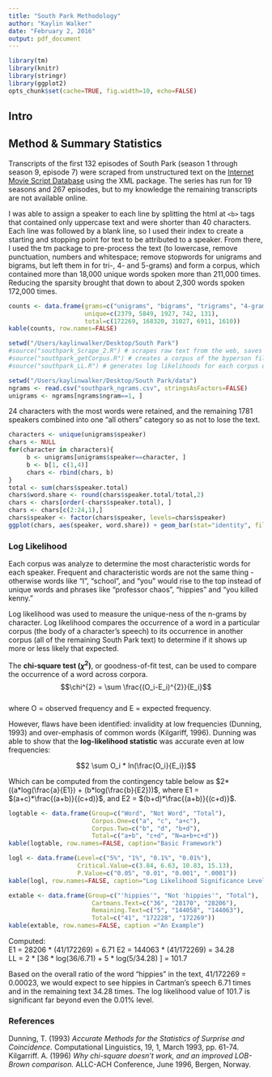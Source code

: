 ```yaml
---
title: "South Park Methodology"
author: "Kaylin Walker"
date: "February 2, 2016"
output: pdf_document
---
```


```r
library(tm)
library(knitr)
library(stringr)
library(ggplot2)
opts_chunk$set(cache=TRUE, fig.width=10, echo=FALSE)
```

## Intro  



## Method & Summary Statistics  
Transcripts of the first 132 episodes of South Park (season 1 through season 9, episode 7) were scraped from unstructured text on the [Internet Movie Script Database](http://www.imsdb.com/TV/South%20Park.html) using the XML package. The series has run for 19 seasons and 267 episodes, but to my knowledge the remaining transcripts are not available online.   

I was able to assign a speaker to each line by splitting the html at `<b>` tags that contained only uppercase text and were shorter than 40 characters. Each line was followed by a blank line, so I used their index to create a starting and stopping point for text to be attributed to a speaker. From there, I used the tm package to pre-process the text (to lowercase, remove punctuation, numbers and whitespace; remove stopwords for unigrams and bigrams, but left them in for tri-, 4- and 5-grams) and form a corpus, which contained more than 18,000 unique words spoken more than 211,000 times. Reducing the sparsity brought that down to about 2,300 words spoken 172,000 times. 

```r
counts <- data.frame(grams=c("unigrams", "bigrams", "trigrams", "4-grams", "5-grams"),
                     unique=c(2379, 5849, 1927, 742, 131),
                     total=c(172269, 168320, 31027, 6911, 1610))
kable(counts, row.names=FALSE)
```

```r
setwd("/Users/kaylinwalker/Desktop/South Park")
#source("southpark_Scrape_2.R") # scrapes raw text from the web, saves into 'all', 'byepisode' and 'byperson' files
#source("southpark_getCorpus.R") # creates a corpus of the byperson file
#source("southpark_LL.R") # generates log likelihoods for each corpus of words

setwd("/Users/kaylinwalker/Desktop/South Park/data")
ngrams <- read.csv("southpark_ngrams.csv", stringsAsFactors=FALSE)
unigrams <- ngrams[ngrams$ngram==1, ]

```

24 characters with the most words were retained, and the remaining 1781 speakers combined into one "all others" category so as not to lose the text. 

```r
characters <- unique(unigrams$speaker)
chars <- NULL
for(character in characters){
     b <- unigrams[unigrams$speaker==character, ]
     b <- b[1, c(1,4)]
     chars <- rbind(chars, b)
}
total <- sum(chars$speaker.total)
chars$word.share <- round(chars$speaker.total/total,2)
chars <- chars[order(-chars$speaker.total), ]
chars <- chars[c(2:24,1),]
chars$speaker <- factor(chars$speaker, levels=chars$speaker)
ggplot(chars, aes(speaker, word.share)) + geom_bar(stat="identity", fill="lightblue") + geom_text(label=chars$speaker.total, vjust=-1, size=3) + theme_classic() + theme(axis.text.x = element_text(angle = 20, hjust = 1))+ labs(title="Number of Words by Character")
```

### Log Likelihood  
Each corpus was analyze to determine the most characteristic words for each speaker. Frequent and characteristic words are not the same thing - otherwise words like "I", "school", and "you" would rise to the top instead of unique words and phrases like "professor chaos", "hippies" and "you killed kenny." 

Log likelihood was used to measure the unique-ness of the n-grams by character. Log likelihood compares the occurrence of a word in a particular corpus (the body of a character's speech) to its occurrence in another corpus (all of the remaining South Park text) to determine if it shows up more or less likely that expected.  

The **chi-square test ($\chi^{2}$)**, or goodness-of-fit test, can be used to compare the occurrence of a word across corpora.  
$$\chi^{2} = \sum \frac{(O_i-E_i)^{2}}{E_i}$$   
where O = observed frequency and E = expected frequency.   

However, flaws have been identified: invalidity at low frequencies (Dunning, 1993) and over-emphasis of common words (Kilgariff, 1996). Dunning was able to show that the **log-likelihood statistic** was accurate even at low frequencies:  

$$2 \sum O_i * ln(\frac{O_i}{E_i})$$  

Which can be computed from the contingency table below as $2*((a*log(\frac{a}{E1}) + (b*log(\frac{b}{E2}))$, where E1 = $(a+c)*\frac{(a+b)}{(c+d)}$, and E2 = $(b+d)*\frac{(a+b)}{(c+d)}$.  


```r
logtable <- data.frame(Group=c("Word", "Not Word", "Total"),
                       Corpus.One=c("a", "c", "a+c"),
                       Corpus.Two=c("b", "d", "b+d"),
                       Total=c("a+b", "c+d", "N=a+b+c+d"))
kable(logtable, row.names=FALSE, caption="Basic Framework")
```

```r
logl <- data.frame(Level=c("5%", "1%", "0.1%", "0.01%"),
                   Critical.Value=c(3.84, 6.63, 10.83, 15.13),
                   P.Value=c("0.05", "0.01", "0.001", ".0001"))
kable(logl, row.names=FALSE, caption="Log Likelihood Significance Levels")
```

```r
extable <- data.frame(Group=c("'hippies'", "Not 'hippies'", "Total"),
                       Cartmans.Text=c("36", "28170", "28206"),
                       Remaining.Text=c("5", "144058", "144063"),
                       Total=c("41", "172228", "172269"))
kable(extable, row.names=FALSE, caption ="An Example")
```

Computed:  
E1 = 28206 * (41/172269) = 6.71
E2 = 144063 * (41/172269) = 34.28  
LL = 2 * [36 * log(36/6.71) + 5 * log(5/34.28) ] = 101.7  

Based on the overall ratio of the word "hippies" in the text, 41/172269 = 0.00023, we would expect to see hippies in Cartman's speech 6.71 times and in the remaining text 34.28 times. The log likelihood value of 101.7 is significant far beyond even the 0.01% level.  
  
  
   

### References  
Dunning, T. (1993) *Accurate Methods for the Statistics of Surprise and Coincidence.* Computational Linguistics, 19, 1, March 1993, pp. 61-74.   
Kilgarriff. A. (1996) *Why chi-square doesn't work, and an improved LOB-Brown comparison.* ALLC-ACH Conference, June 1996, Bergen, Norway.  